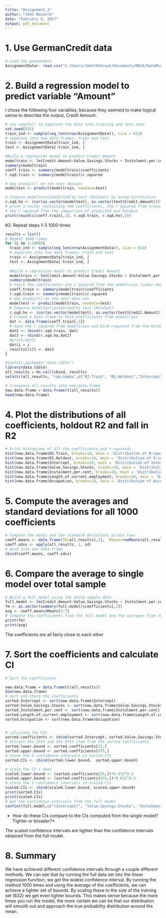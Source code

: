 ```yaml
---
title: "Assignment_1"
author: "John Navarro"
date: "February 6, 2017"
output: pdf_document
---
```

# 1. Use GermanCredit data
```r
# Load the germandata
AssignmentData<- read.csv("C:/Users/JohntheGreat/Documents/MSCA/DataMining/Week1/german_credit.csv", header=TRUE, sep=",")
```

# 2. Build a regression model to predict variable "Amount"

I chose the following four variables, because they seemed to make logical sense to describe the output, Credit Amount.

```r
# use sample() to separate the data into training and test sets
set.seed(555)
train_ind <- sample(seq_len(nrow(AssignmentData)), size = 632)
# separate into two data frames: train and test
train <- AssignmentData[train_ind, ]
test <- AssignmentData[-train_ind, ]

#Build a regression model to predict Credit Amount
modeltrain <- lm(Credit.Amount~Value.Savings.Stocks + Instalment.per.cent + Length.of.current.employment + Occupation, data=train)
summary(modeltrain)
coeff.train <- summary(modeltrain)$coefficients
r.sqd.train <- summary(modeltrain)$r.squared

# Use predict() on the test dataset
modeltest <- predict(modeltrain, newdata=test)

# Compare modeltest(predicted)to test (Holdout) by using correlation
r.sqd.ho <- (cor(as.vector(modeltest), as.vector(test$Credit.Amount)))^2
# print a vector containing the coefficients, the r squared from training, and
# the r squared from the comparison of predicted and holdout
print(round(c(coeff.train[,1], r.sqd.train, r.sqd.ho),2))

```

#3. Repeat steps 1-3 1000 times

```r
results = list()
# Repeat 1000 times
for (i in 1:1000){
  train_ind <- sample(seq_len(nrow(AssignmentData)), size = 632)
  # separate into two data frames: train and test
  train <- AssignmentData[train_ind, ]
  test <- AssignmentData[-train_ind, ]
  
  #Build a regression model to predict Credit Amount
  modeltrain <- lm(Credit.Amount~Value.Savings.Stocks + Instalment.per.cent + Length.of.current.employment + Occupation, data=train)
  summary(modeltrain)
  # Store the coefficients and r squared from the modeltrain linear model
  coeff.train <- summary(modeltrain)$coefficients
  r.sqd.train <- summary(modeltrain)$r.squared
  # Use predict() on the test data set
  modeltest <- predict(modeltrain, newdata=test)
  # Compare modeltest(predicted)to test (Holdout)
  r.sqd.ho <- (cor(as.vector(modeltest), as.vector(test$Credit.Amount)))^2
  # Create a data frame to hold coefficients from modeltrain
  dat <- data.frame(coeff.train[,1])
  # bind the r squared from modeltrain and bind rsquared from the holdout
  dat2 <- rbind(r.sqd.train, dat)
  dat3 <- rbind(r.sqd.ho,dat2)
  #print(dat3)
  dat$i = i
  results[[i]] <- dat3
}

#install.packages("data.table")
library(data.table)
all_results = do.call(cbind, results)
setattr(all_results, "row.names",c("R2.Train", "R2.Holdout","Intercept", "Value.Savings.Stocks", "Instalment.per.cent", "Length.of.current.employment", "Occupation"))

# transpose all_results into new.data.frame
new.data.frame = data.frame(t(all_results))
head(new.data.frame)

```

# 4. Plot the distributions of all coefficients, holdout R2 and fall in R2

```r
# Print histograms of all the coefficients and r-squareds
hist(new.data.frame$R2.Train, breaks=10, main = 'Distribution of R-squareds of Train data')
hist(new.data.frame$R2.Holdout, breaks=10, main = 'Distribution of R-squareds of Holdout data')
hist(new.data.frame$Intercept, breaks=10, main = 'Distribution of Intercept coefficients')
hist(new.data.frame$Value.Savings.Stocks, breaks=10, main = 'Distribution of Value Savings Stocks coefficients')
hist(new.data.frame$Instalment.per.cent, breaks=10, main = 'Distribution of Installment percent coefficients')
hist(new.data.frame$Length.of.current.employment, breaks=10, main = 'Distribution of Length of Employment coefficients')
hist(new.data.frame$Occupation, breaks=10, main = 'Distribution of Occupation coefficients')
```

# 5. Compute the averages and standard deviations for all 1000 coefficients

```r
# Compute the means and the standard deviations across rows
coeff.means <- data.frame(ID=all_results[,1],  Means=rowMeans(all_results[,-1]))
coeff.sdvs <- apply(all_results, 1, sd)
# bind into one data frame
cbind(coeff.means, coeff.sdvs)

```

# 6. Compare the average to single model over total sample

```r
# Build a full model using the whole sample data
full.model <- lm(Credit.Amount~Value.Savings.Stocks + Instalment.per.cent + Length.of.current.employment + Occupation, data=AssignmentData)
fm <- as.vector(summary(full.model)$coefficients[,1])
avg <- coeff.means$Means[3:7]
# Compare the coefficients from the full model and the averages from the 1000 repetitions
print(fm)
print(avg)
```

The coefficients are all fairly close to each other

# 7. Sort the coefficients and calculate CI

```r
# Sort the coefficients

new.data.frame = data.frame(t(all_results))
dim(new.data.frame)
# sort and store the coefficients
sorted.Intercept <- sort(new.data.frame$Intercept)
sorted.Value.Savings.Stocks <- sort(new.data.frame$Value.Savings.Stocks)
sorted.Instalment.per.cent <- sort(new.data.frame$Instalment.per.cent)
sorted.Length.of.current.employment <- sort(new.data.frame$Length.of.current.employment)
sorted.Occupation <- sort(new.data.frame$Occupation)


# calculate the CIs
sorted.coefficients <- cbind(sorted.Intercept, sorted.Value.Savings.Stocks, sorted.Instalment.per.cent, sorted.Length.of.current.employment, sorted.Occupation)
# Extract the 25th and the 97th item from the sorted coefficients
sorted.lower.bound <- sorted.coefficients[25,]
sorted.upper.bound <- sorted.coefficients[975,]
# store the 5 confidence intervals in sorted.CIs
sorted.CIs <- cbind(sorted.lower.bound,  sorted.upper.bound)

# scale the CI's down
scaled.lower.bound <- (sorted.coefficients[25,])*0.632^0.5
scaled.upper.bound <- (sorted.coefficients[975,])*0.632^0.5
# store the 5 confidence intervals in scaled.CIs
scaled.CIs <- cbind(scaled.lower.bound, scaled.upper.bound)
print(sorted.CIs)
print(scaled.CIs)
# get the confidence intervals from the full model
confint(full.model,c("(Intercept)", "Value.Savings.Stocks", "Instalment.per.cent", "Length.of.current.employment","Occupation"), level = 0.95)
```

 * How do these CIs compare to the CIs computed from the single model? Tighter or broader?*
 
 The scaled confidence intervals are tighter than the confidence intervals obtained from the full model.
 

# 8. Summary
 
We have achieved different confidence intervals through a couple different methods. We can see that by running the full data set into the linear regression function, we get the widest confidence interval. By running the method 1000 times and using the average of the coefficients, we can achieve a tighter set of bounds. By scaling these to the size of the training set (632) we get even tighter bounds. This makes sense because the more times you run the model, the  more certain we can be that our distribution will smooth out and approach the  true probability distribution around the mean.